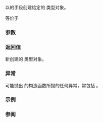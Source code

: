 {{cpp/title|make_obj_using_allocator}}
{{cpp/memory/navbar}}
{{dcl begin}}
{{dcl header|memory}}
{{dcl|since=c++20|
template&lt; class T, class Alloc, class... Args &gt;
constexpr T make_obj_using_allocator( const Alloc&amp; alloc, Args&amp;&amp;... args );
}}
{{dcl end}}

以{{rlp|uses_allocator|使用分配器构造}}的手段创建给定的 {{tt|T}} 类型对象。

等价于
{{source|1=
return std::make_from_tuple&lt;T&gt;(
    std::uses_allocator_construction_args&lt;T&gt;(alloc, std::forward&lt;Args&gt;(args)...)
);
}}

===参数===
{{par begin}}
{{par|alloc|要使用的分配器}}
{{par|args|传递给 {{tt|T}} 构造函数的实参}}
{{par end}}

===返回值===
新创建的 {{tt|T}} 类型对象。

===异常===
可能抛出 {{tt|T}} 的构造函数所抛的任何异常，常包括 {{lc|std::bad_alloc}}。

===示例===
{{example}}

===参阅===
{{dsc begin}}
{{dsc inc|cpp/memory/dsc uses_allocator_construction_args}}
{{dsc inc|cpp/memory/dsc uninitialized_construct_using_allocator}}
{{dsc end}}

{{langlinks|en|es|ja|ru}}